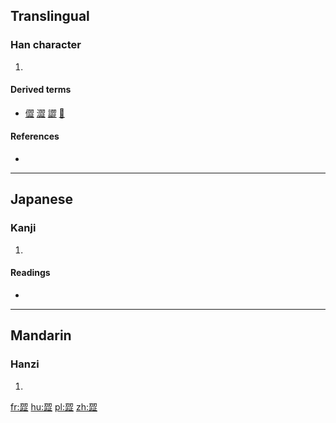 ==Translingual==

===Han character===
{{Han char|rn=77|rad=止|as=09|sn=13|four=|canj=尸戈卜一一 (SIYMM)|ids=⿰⿱[[刃]][[止]]⿱[[刃]][[止]]}}

# {{defn|Han|sort=止09}}

====Derived terms====
* [[㒊]] [[澀]] [[譅]] [[𧴙]]
====References====
* {{Han ref|kx=0576.430|dkj=16324|dj=0967.150|hdz=21444.110|uh=6B70|ud=27504}}

----

==Japanese==

===Kanji===
{{ja-kanji|grade=|rs=止09}}

# {{defn|lang=ja|sort=止09}}

====Readings====
* {{ja-readings|on=[[しゅう]] (shū), [[そう]] (sō)|kun=[[しぶる]] (shiburu), [[しぶい]] (shibui)}}

----

==Mandarin==

===Hanzi===
{{cmn-hanzi|pin=[[sè]] ([[se4]])|wg=se<sup>4</sup>}}

# {{defn|lang=cmn|sort=止09}}

[[fr:歰]]
[[hu:歰]]
[[pl:歰]]
[[zh:歰]]